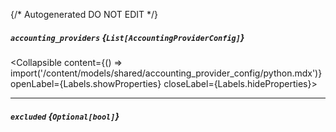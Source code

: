 {/* Autogenerated DO NOT EDIT  */}

##### `accounting_providers` *{`List[AccountingProviderConfig]`}*
<Collapsible content={() => import('/content/models/shared/accounting_provider_config/python.mdx')} openLabel={Labels.showProperties} closeLabel={Labels.hideProperties}>
</Collapsible>

---
##### `excluded` *{`Optional[bool]`}*


